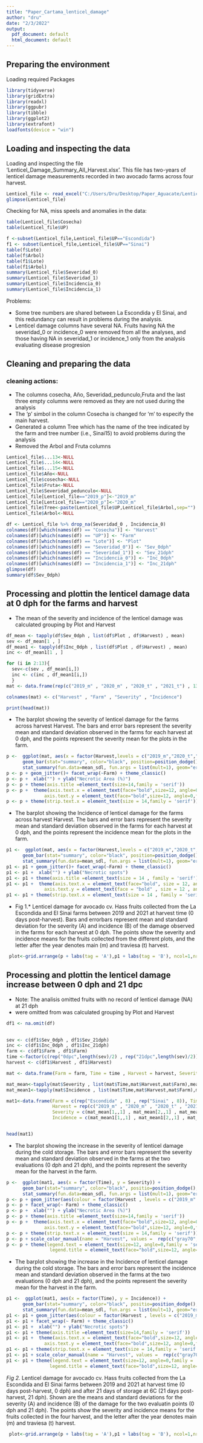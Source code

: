 ---
title: "Paper_Cartama_lenticel_damage"
author: "dru"
date: "2/3/2022"
output:
  pdf_document: default
  html_document: default
---

## Preparing the environment

Loading required Packages

```{r Packages, echo=TRUE, message=FALSE, warning=FALSE}
library(tidyverse)
library(gridExtra)
library(readxl)
library(ggpubr)
library(tibble)
library(ggplot2)
library(extrafont)
loadfonts(device = "win")

```

## Loading and inspecting the data

Loading and inspecting the file 'Lenticel_Damage_Summary_All_Harvest.xlsx'. This file has two-years of lenticel damage measurements recorded in two avocado farms across four harvest.

```{r echo=TRUE, message=FALSE, warning=FALSE}
Lenticel_file <- read_excel("C:/Users/Dru/Desktop/Paper_Aguacate/Lenticel_Damage_Summary_All_Harvest.xlsx")
glimpse(Lenticel_file)
```
Checking for NA, miss speels and anomalies in the data:

```{r inspecting}

table(Lenticel_file$Cosecha)
table(Lenticel_file$UP)

f <-subset(Lenticel_file,Lenticel_file$UP=="Escondida")
f1 <- subset(Lenticel_file,Lenticel_file$UP=="Sinai")
table(f$Lote)
table(f$Arbol)
table(f1$Lote)
table(f1$Arbol)
summary(Lenticel_file$Severidad_0)
summary(Lenticel_file$Severidad_1)
summary(Lenticel_file$Incidencia_0)
summary(Lenticel_file$Incidencia_1)

```
Problems:

* Some tree numbers are shared between La Escondida y El Sinai, and this redundancy can result in problems during the analysis.
* Lenticel damage columns have several NA. Fruits having NA the severidad_0 or incidence_0 were removed from all the analyses, and those having NA in severidad_1 or incidence_1 only from the analysis evaluating disease progresion



## Cleaning and preparing the data
### cleaning actions:

* The columns cosecha, Año, Severidad_pedunculo,Fruta and the last three empty columns were removed as they are not used during the analysis
* The 'p' simbol in the column Cosecha is changed for 'm' to especify the main harvest.
* Generated a column Tree which has the name of the tree indicated by the farm and tree number (i.e., Sinai15) to avoid problems during the analysis
* Removed the Arbol and Fruta columns

```{r cleaning}
Lenticel_file$...13<-NULL
Lenticel_file$...14<-NULL
Lenticel_file$...15<-NULL
Lenticel_file$Año<-NULL
Lenticel_file$cosecha<-NULL
Lenticel_file$Fruta<-NULL
Lenticel_file$Severidad_pedunculo<-NULL
Lenticel_file[Lenticel_file=="2019_p"]<-"2019_m"
Lenticel_file[Lenticel_file=="2020_p"]<-"2020_m"
Lenticel_file$Tree<-paste(Lenticel_file$UP,Lenticel_file$Arbol,sep="")
Lenticel_file$Arbol<-NULL

df <- Lenticel_file %>% drop_na(Severidad_0 , Incidencia_0)
colnames(df)[which(names(df) == "Cosecha")] <- "Harvest"
colnames(df)[which(names(df) == "UP")] <- "Farm"
colnames(df)[which(names(df) == "Lote")] <- "Plot"
colnames(df)[which(names(df) == "Severidad_0")] <- "Sev_0dph"
colnames(df)[which(names(df) == "Severidad_1")] <- "Sev_21dph"
colnames(df)[which(names(df) == "Incidencia_0")] <- "Inc_0dph"
colnames(df)[which(names(df) == "Incidencia_1")] <- "Inc_21dph"
glimpse(df)
summary(df$Sev_0dph)

```
## Processing and plottin the lenticel damage data at 0 dph for the farms and harvest

* The mean of the severity and incidence of the lenticel damage was calculated grouping by Plot and Harvest

```{r df_for_barplot}

df_mean <- tapply(df$Sev_0dph , list(df$Plot , df$Harvest) , mean)
sev <- df_mean[1 , ]
df_mean1 <- tapply(df$Inc_0dph , list(df$Plot , df$Harvest) , mean)
inc <- df_mean1[1 , ]

for (i in 2:13){
  sev<-c(sev , df_mean[i,])
  inc <- c(inc , df_mean1[i,])
  }
mat <- data.frame(rep(c("2019_m" , "2020_m" , "2020_t" , "2021_t") , 13) , c(rep("Escondida" , 24) , rep("Sinai" , 28)) , sev , inc)

colnames(mat) <- c("Harvest" , "Farm" , "Severity" , "Incidence")

print(head(mat))

```
* The barplot showing the severity of lenticel damage for the farms across harvest Harvest. The bars and error bars represent the severity mean and standard deviation observed in the farms for each harvest at 0 dph, and the points represent the severity mean for the plots in the farm.

```{r severity plot}

p <-  ggplot(mat, aes(x = factor(Harvest,levels = c("2019_m","2020_t","2020_m","2021_t")), y = Severity)) + 
      geom_bar(stat="summary", color="black", position=position_dodge(), fill=rep(c("gray90","gray70"),4),fun = mean) +
      stat_summary(fun.data=mean_sdl, fun.args = list(mult=1), geom="errorbar", color="black", width=0.2) 
p <- p + geom_jitter()+ facet_wrap(~Farm) + theme_classic() 
p <- p +  xlab("") + ylab("Necrotic Area (%)")
p <- p + theme(axis.title =element_text(size=14,family = 'serif'))
p <- p +  theme(axis.text.x = element_text(face="bold",size=12, angle=0,family = 'serif'),
              axis.text.y = element_text(face="bold",size=12, angle=0,family = 'serif'))
p <- p + theme(strip.text.x = element_text(size = 14,family = 'serif'))


```

* The barplot showing the Incidence of lenticel damage for the farms across harvest Harvest. The bars and error bars represent the severity mean and standard deviation observed in the farms for each harvest at 0 dph, and the points represent the incidence mean for the plots in the farm.

```{r Incidence plot}

p1 <-  ggplot(mat, aes(x = factor(Harvest,levels = c("2019_m","2020_t","2020_m","2021_t")), y = Incidence)) + 
      geom_bar(stat="summary", color="black", position=position_dodge(), fill=rep(c("gray90","gray70"),4),fun = mean) +
      stat_summary(fun.data=mean_sdl, fun.args = list(mult=1), geom="errorbar", color="black", width=0.2) 
p1 <- p1 + geom_jitter()+ facet_wrap(~Farm) + theme_classic() 
p1 <- p1 +  xlab("") + ylab("Necrotic spots")
p1 <- p1 + theme(axis.title =element_text(size = 14 , family = 'serif'))
p1 <- p1 +  theme(axis.text.x = element_text(face="bold", size = 12, angle = 0 , family = 'serif'),
              axis.text.y = element_text(face = "bold" , size = 12 , angle = 0 , family = 'serif'))
p1 <- p1 + theme(strip.text.x = element_text(size = 14 , family = 'serif'))

```

* Fig 1.* Lenticel damage for avocado cv. Hass fruits collected from the La Escondida and El Sinai farms between 2019 and 2021 at harvest time (0 days post-harvest). Bars and errorbars represent mean and standard deviation for the severity (A) and incidence (B) of the damage observed in the farms for each harvest at 0 dph. The points show the severity and incidence means for the fruits collected from the different plots, and the letter after the year denotes main (m) and traviesa (t) harvest.

```{r severity and incidence plot}

 plot<-grid.arrange(p + labs(tag = 'A'),p1 + labs(tag = 'B'), ncol=1,nrow=2)

```

## Processing and plottin the lenticel damage increase between 0 dph and 21 dpc

* Note: The analisis omitted fruits with no record of lenticel damage (NA) at 21 dph
* were omitted from  was calculated grouping by Plot and Harvest

```{r df_for_barplot plots}

df1 <- na.omit(df)

 
sev <- c(df1$Sev_0dph , df1$Sev_21dph)
inc <- c(df1$Inc_0dph , df1$Inc_21dph)
farm <- c(df1$Farm , df1$Farm)
time <-factor(c(rep("0dpc",length(sev)/2) , rep("21dpc",length(sev)/2)))
harvest <- c(df1$Harvest , df1$Harvest)

mat <- data.frame(Farm = farm, Time = time , Harvest = harvest, Severity = sev , Incidence = inc)

mat_mean<-tapply(mat$Severity , list(mat$Time,mat$Harvest,mat$Farm),mean)
mat_mean1<-tapply(mat$Incidence , list(mat$Time,mat$Harvest,mat$Farm),mean)

mat1<-data.frame(Farm = c(rep("Escondida" , 8) , rep("Sinai" , 8)), Time = rep(c(rep("0dpc",4) , rep("21dpc",4)) , 2) ,
                 Harvest = rep(c("2019_m" , "2020_m" , "2020_t" , "2021_t") , 4), 
                 Severity = c(mat_mean[1,,1] , mat_mean[2,,1] , mat_mean[1,,2] , mat_mean[2,,2]),
                 Incidence = c(mat_mean1[1,,1] , mat_mean1[2,,1] , mat_mean1[1,,2] , mat_mean1[2,,2]) )


head(mat1)

```
* The barplot showing the increase in the severity of lenticel damage during the cold storage. The bars and error bars represent the severity mean and standard deviation observed in the farms at the two evaluations (0 dph and 21 dph), and the points represent the severity mean for the harvest in the farm.

```{r severity in time}
p <-  ggplot(mat1, aes(x = factor(Time), y = Severity)) + 
      geom_bar(stat="summary", color="black", positio=position_dodge(), fill= rep(c("gray95","gray85") ,2), fun = mean) +
      stat_summary(fun.data=mean_sdl, fun.args = list(mult=1), geom="errorbar", color="black", width=0.2) 
p <- p + geom_jitter(aes(colour = factor(Harvest , levels = c("2019_m" , "2020_t" , "2020_m" , "2021_t"))) , size = 2)
p <- p + facet_wrap(~ Farm) + theme_classic() 
p <- p +  xlab("") + ylab("Necrotic Area (%)")
p <- p + theme(axis.title =element_text(size=14,family = 'serif'))
p <- p +  theme(axis.text.x = element_text(face="bold",size=12, angle=0,family = 'serif'),
              axis.text.y = element_text(face="bold",size=12, angle=0,family = 'serif'))
p <- p + theme(strip.text.x = element_text(size = 14,family = 'serif'))
p <- p + scale_color_manual(name = "Harvest", values =  rep(c("gray70","gray40") ,2))
p <- p + theme(legend.text = element_text(size=12, angle=0,family = 'serif'),
                legend.title = element_text(face="bold",size=12, angle=0,family = 'serif'))

```
* The barplot showing the increase in the Incidence of lenticel damage during the cold storage. The bars and error bars represent the incidence mean and standard deviation observed in the farms at the two evaluations (0 dph and 21 dph), and the points represent the severity mean for the harvest in the farm.

```{r incidence in time}
p1 <-  ggplot(mat1, aes(x = factor(Time), y = Incidence)) + 
      geom_bar(stat="summary", color="black", positio=position_dodge(), fill= rep(c("gray95","gray85") ,2), fun = mean) +
      stat_summary(fun.data=mean_sdl, fun.args = list(mult=1), geom="errorbar", color="black", width=0.2) 
p1 <- p1 + geom_jitter(aes(colour = factor(Harvest , levels = c("2019_m" , "2020_t" , "2020_m" , "2021_t"))) , size = 2)
p1 <- p1 + facet_wrap(~ Farm) + theme_classic() 
p1 <- p1 +  xlab("") + ylab("Necrotic spots")
p1 <- p1 + theme(axis.title =element_text(size=14,family = 'serif'))
p1 <- p1 +  theme(axis.text.x = element_text(face="bold",size=12, angle=0,family = 'serif'),
              axis.text.y = element_text(face="bold",size=12, angle=0,family = 'serif'))
p1 <- p1 + theme(strip.text.x = element_text(size = 14,family = 'serif'))
p1 <- p1 + scale_color_manual(name = "Harvest", values =  rep(c("gray70","gray40") ,2))
p1 <- p1 + theme(legend.text = element_text(size=12, angle=0,family = 'serif'),
                legend.title = element_text(face="bold",size=12, angle=0,family = 'serif'))

```
*Fig 2.* Lenticel damage for avocado cv. Hass fruits collected from the La Escondida and El Sinai farms between 2019 and 2021 at harvest time (0 days post-harvest, 0 dph) and after 21 days of storage at 6C (21 days post-harvest, 21 dph). Shown are the means and standard deviations for the severity (A) and incidence (B) of the damage for the two evaluatin points (0 dph and 21 dph). The points show the severity and incidence means for the fruits collected in the four harvest, and the letter after the year denotes main (m) and traviesa (t) harvest.

```{r severity and incidence in time plot}

 plot<-grid.arrange(p + labs(tag = 'A'),p1 + labs(tag = 'B'), ncol=1,nrow=2)

```


